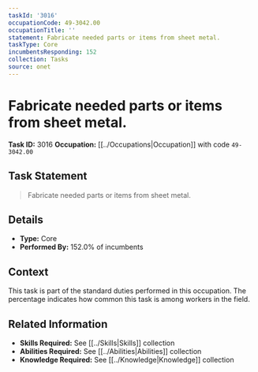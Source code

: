 ```yaml
---
taskId: '3016'
occupationCode: 49-3042.00
occupationTitle: ''
statement: Fabricate needed parts or items from sheet metal.
taskType: Core
incumbentsResponding: 152
collection: Tasks
source: onet
---
```

# Fabricate needed parts or items from sheet metal.

**Task ID:** 3016
**Occupation:** [[../Occupations|Occupation]] with code `49-3042.00`

## Task Statement

> Fabricate needed parts or items from sheet metal.

## Details

- **Type:** Core
- **Performed By:** 152.0% of incumbents

## Context

This task is part of the standard duties performed in this occupation. The percentage indicates how common this task is among workers in the field.

## Related Information

- **Skills Required:** See [[../Skills|Skills]] collection
- **Abilities Required:** See [[../Abilities|Abilities]] collection
- **Knowledge Required:** See [[../Knowledge|Knowledge]] collection
